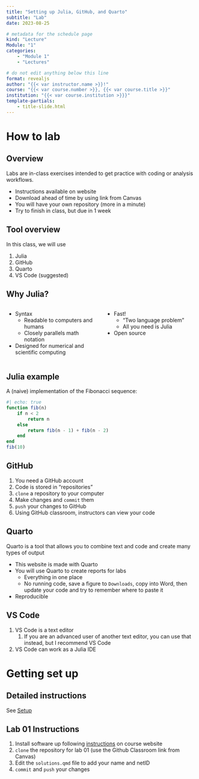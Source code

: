 ```yaml
---
title: "Setting up Julia, GitHub, and Quarto"
subtitle: "Lab"
date: 2023-08-25

# metadata for the schedule page
kind: "Lecture"
Module: "1"
categories:
    - "Module 1"
    - "Lectures"

# do not edit anything below this line
format: revealjs
author: "{{< var instructor.name >}}!"
course: "{{< var course.number >}}, {{< var course.title >}}"
institution: "{{< var course.institution >}}}"
template-partials:
    - title-slide.html
---
```


# How to lab

## Overview

Labs are in-class exercises intended to get practice with coding or analysis workflows.

- Instructions available on website
- Download ahead of time by using link from Canvas
- You will have your own repository (more in a minute)
- Try to finish in class, but due in 1 week

## Tool overview

In this class, we will use

::: {.incremental}
1. Julia
1. GitHub
1. Quarto
1. VS Code (suggested)
:::

## Why Julia?

::::: {.incremental}
:::: {.columns}

::: {.column width=50%}
- Syntax
    - Readable to computers and humans
    - Closely parallels math notation
- Designed for numerical and scientific computing
:::

::: {.column width=50%}
- Fast! 
    - "Two language problem"
    - All you need is Julia
- Open source
:::
::::
:::::

## Julia example

A (naive) implementation of the Fibonacci sequence:

```julia
#| echo: true
function fib(n)
    if n < 2
        return n
    else
        return fib(n - 1) + fib(n - 2)
    end
end
fib(10)
```

## GitHub

::: {.incremental}
1. You need a GitHub account
1. Code is stored in "repositories"
1. `clone` a repository to your computer
1. Make changes and `commit` them
1. `push` your changes to GitHub
1. Using GitHub classroom, instructors can view your code
:::

## Quarto

Quarto is a tool that allows you to combine text and code and create many types of output

- This website is made with Quarto
- You will use Quarto to create reports for labs
    - Everything in one place
    - No running code, save a figure to `Downloads`, copy into Word, then update your code and try to remember where to paste it
- Reproducible

## VS Code

1. VS Code is a text editor
    1. If you are an advanced user of another text editor, you can use that instead, but I recommend VS Code
1. VS Code can work as a Julia IDE

# Getting set up

## Detailed instructions

See [Setup](/setup.html){target="_blank"}

## Lab 01 Instructions

1. Install software up following [instructions](/setup.html){target="_blank"} on course website
1. `clone` the repository for lab 01 (use the Github Classroom link from Canvas)
1. Edit the `solutions.qmd` file to add your name and netID
1. `commit` and `push` your changes
